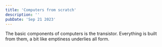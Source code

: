 ```yaml
---
title: 'Computers from scratch'
description: ''
pubDate: 'Sep 21 2023'
---
```


The basic components of computers is the transistor. Everything is built from them, a bit like emptiness underlies all form.
